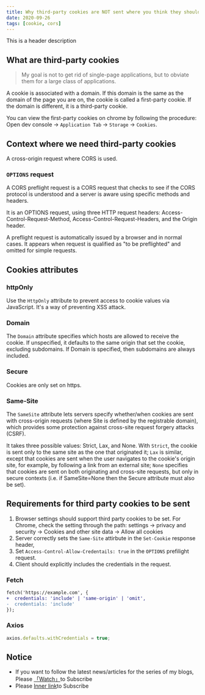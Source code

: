 ```yaml
---
title: Why third-party cookies are NOT sent where you think they should
date: 2020-09-26
tags: [cookie, cors]
---
```


This is a header description

## What are third-party cookies

> My goal is not to get rid of single-page applications, but to obviate them for a large class of applications.

A cookie is associated with a domain. If this domain is the same as the domain of the page you are on, the cookie is called a first-party cookie. If the domain is different, it is a third-party cookie.

You can view the first-party cookies on chrome by following the procedure: Open dev console -> `Application Tab` -> `Storage` -> `Cookies`.

## Context where we need third-party cookies

A cross-origin request where CORS is used.

### `OPTIONS` request

A CORS preflight request is a CORS request that checks to see if the CORS protocol is understood and a server is aware using specific methods and headers.

It is an OPTIONS request, using three HTTP request headers: Access-Control-Request-Method, Access-Control-Request-Headers, and the Origin header.

A preflight request is automatically issued by a browser and in normal cases. It appears when request is qualified as "to be preflighted" and omitted for simple requests.

## Cookies attributes

### httpOnly

Use the `HttpOnly` attribute to prevent access to cookie values via JavaScript. It's a way of preventing XSS attack.

### Domain

The `Domain` attribute specifies which hosts are allowed to receive the cookie. If unspecified, it defaults to the same origin that set the cookie, excluding subdomains. If Domain is specified, then subdomains are always included.

### Secure

Cookies are only set on https.

### Same-Site

The `SameSite` attribute lets servers specify whether/when cookies are sent with cross-origin requests (where Site is defined by the registrable domain), which provides some protection against cross-site request forgery attacks (CSRF).

It takes three possible values: Strict, Lax, and None. With `Strict`, the cookie is sent only to the same site as the one that originated it; `Lax` is similar, except that cookies are sent when the user navigates to the cookie's origin site, for example, by following a link from an external site; `None` specifies that cookies are sent on both originating and cross-site requests, but only in secure contexts (i.e. if SameSite=None then the Secure attribute must also be set).

## Requirements for third party cookies to be sent

1. Browser settings should support third party cookies to be set. For Chrome, check the setting through the path: settings -> privacy and security -> Cookies and other site data -> Allow all cookies
2. Server correctly sets the `Same-Site` attirbute in the `Set-Cookie` response header,
3. Set `Access-Control-Allow-Credentails: true` in the `OPTIONS` prefilight request.
4. Client should explicitly includes the credentials in the request.

### Fetch

```diff showLineNumbers
fetch('https://example.com', {
+  credentials: 'include' | 'same-origin' | 'omit',
-  credentials: 'include'
});
```

### Axios

```js
axios.defaults.withCredentials = true;
```

## Notice

- If you want to follow the latest news/articles for the series of my blogs, Please [「Watch」](https://github.com/n0ruSh/blogs/)to Subscribe
- Please [Inner link](/blogs)to Subscribe
